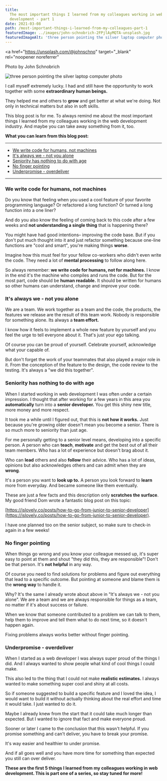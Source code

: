 ```yaml
---
title:
  The most important things I learned from my colleagues working in web
  development - part 1
date: 2021-03-08
path: /most-important-things-i-learned-from-my-colleagues-part-1
featuredImage: ../images/john-schnobrich-2FPjlAyMQTA-unsplash.jpg
featuredImageAlt: 'three person pointing the silver laptop computer photo'
---
```


<a
  href="https://unsplash.com/@johnschno"
  target="_blank"
  rel="noopener noreferrer"
>
  Photo by John Schnobrich
</a>

![three person pointing the silver laptop computer photo](../images/john-schnobrich-2FPjlAyMQTA-unsplash.jpg)

I call myself extremely lucky. I had and still have the opportunity to work
together with some **extraordinary human beings.**

They helped me and others to **grow** and get better at what we're doing. Not
only in technical matters but also in soft skills.

This blog post is for me. To always remind me about the most important things I
learned from my colleagues working in the web development industry. And maybe
you can take away something from it, too.

**What you can learn from this blog post:**

---

- [We write code for humans, not machines](#humans)
- [It's always we - not you alone](#team)
- [Seniority has nothing to do with age](#senior)
- [No finger pointing](#finger-pointing)
- [Underpromise - overdeliver](#under-promise)

---

### <a name='humans'></a> We write code for humans, not machines

Do you know that feeling when you used a cool feature of your favorite
programming language? Or refactored a long function? Or turned a long function
into a one liner?

And do you also know the feeling of coming back to this code after a few weeks
and **not understanding a single thing** that is happening there?

You might have had good intentions– improving the code base. But if you don't
put much thought into it and just refactor something because one-line functions
are "cool and smart", you're making things **worse**.

Imagine how this must feel for your fellow co-workers who didn't even write the
code. They need a lot of **mental processing** to follow along here.

So always remember: **we write code for humans, not for machines.** I know in
the end it's the machine who compiles and runs the code. But for the most part,
code should be **human readable.** It should be written for humans so other
humans can understand, change and improve your code.

### <a name='team'></a> It's always we - not you alone

We are a team. We work together as a team and the code, the products, the
features we release are the result of this team work. Nobody is responsible for
something alone. Its always a **team effort.**

I know how it feels to implement a whole new feature by yourself and you feel
the urge to tell everyone about it. That's just your ego talking.

Of course you can be proud of yourself. Celebrate yourself, acknowledge what
your capable of.

But don't forget the work of your teammates that also played a major role in it.
From the conception of the feature to the design, the code review to the
testing. It's always a "we did this together".

### <a name='senior'></a> Seniority has nothing to do with age

When I started working in web development I was often under a certain
impression. I thought that after working for a few years in this area you
**automatically** turn into a **senior developer.** You get this shiny new
title, more money and more respect.

It took me a while until I figured out, that this is **not how it works.** Just
because you're growing older doesn't mean you become a senior. There is so much
more to seniority than just age.

For me personally getting to a senior level means, developing into a specific
person. A person who can **teach**, **motivate** and get the best out of all
their team members. Who has a lot of experience but doesn't brag about it.

Who can **lead** others and also **follow** their advice. Who has a lot of
ideas, opinions but also acknowledges others and can admit when they are
**wrong**.

It's a person you want to **look up to.** A person you look forward to **learn**
more from everyday. And became someone like them eventually.

These are just a few facts and this description only **scratches the surface**.
My good friend Dom wrote a fantastic blog post on this topic:

[https://islovely.co/posts/how-to-go-from-junior-to-senior-developer](https://islovely.co/posts/how-to-go-from-junior-to-senior-developer).

I have one planned too on the senior subject, so make sure to check-in again in
a few weeks!

### <a name='finger-pointing'></a> No finger pointing

When things go wrong and you know your colleague messed up, it's super easy to
point at them and shout "they did this, they are responsible"! Don't be that
person. It's **not helpful** in any way.

Of course you need to find solutions for problems and figure out everything that
lead to a specific outcome. But pointing at someone and blame them is the
**wrong way** to handle it.

Why? It's the same I already wrote about above in "It's always we - not you
alone". We are a team and we are always responsible for things as a team, no
matter if it's about success or failure.

When we know that someone contributed to a problem we can talk to them, help
them to improve and tell them what to do next time, so it doesn't happen again.

Fixing problems always works better without finger pointing.

<CoffeeHint />

### <a name='under-promise'></a> Underpromise - overdeliver

When I started as a web developer I was always super proud of the things I did.
And I always wanted to show people what kind of cool things I could make.

This also led to the thing that I could not make **realistic estimates.** I
always wanted to make something super cool and shiny at all costs.

So if someone suggested to build a specific feature and I loved the idea, I
would want to build it without actually thinking about the real effort and time
it would take. I just wanted to do it.

Maybe I already knew from the start that it could take much longer than
expected. But I wanted to ignore that fact and make everyone proud.

Sooner or later I came to the conclusion that this wasn't helpful. If you
promise something and can't deliver, you have to break your promise.

It's way easier and healthier to under promise.

And if all goes well and you have more time for something than expected you
still can over deliver.

**These are the first 5 things I learned from my colleagues working in web
development. This is part one of a series, so stay tuned for more!**
